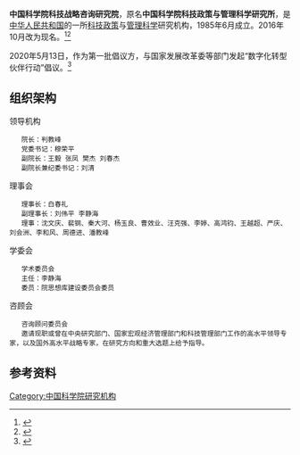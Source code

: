 '''中国科学院科技战略咨询研究院'''，原名'''中国科学院科技政策与管理科学研究所'''，是[[中华人民共和国|中华人民共和国]]的一所[[科技政策|科技政策]]与[[管理科学|管理科学]]研究机构，1985年6月成立。2016年10月改为现名。<ref>{{Cite book|title=北京百科词典 • 科学技术卷|author=曹子西, 张登义, 曹增友主编; 张进京, 傅亿伸, 汪永宁等副主编|publisher=北京科学技术出版社|year=1992|isbn=|location=北京|pages=}}</ref><ref>{{Cite book|title=新时期新名词大辞典|author=马国泉, 张品兴, 高聚成主编; 柳可白, 赵良玉, 刘长龙副主编|publisher=中国广播电视出版社|year=1992|isbn=|location=北京|pages=}}</ref>

2020年5月13日，作为第一批倡议方，与国家发展改革委等部门发起“数字化转型伙伴行动”倡议。<ref>{{cite web |title=“数字化转型伙伴行动”倡议第一批倡议方名单公布--产经--人民网 |url=http://industry.people.com.cn/n1/2020/0513/c413883-31707795.html |website=industry.people.com.cn |access-date=2021-07-14 |archive-date=2021-07-16 |archive-url=https://web.archive.org/web/20210716004403/http://industry.people.com.cn/n1/2020/0513/c413883-31707795.html |dead-url=no }}</ref>

== 组织架构 ==
领导机构
    院长：判教峰
    党委书记：穆荣平
    副院长：王毅 张凤 樊杰 刘春杰
    副院长兼纪委书记：刘清
理事会
    理事长：白春礼
    副理事长：刘伟平 李静海
    理事：沈文庆、裴钢、秦大河、杨玉良、曹效业、汪克强、李婷、高鸿钧、王越超、严庆、刘会洲、李和风、周德进、潘教峰
学委会
    学术委员会
    主任：李静海
    委员：院思想库建设委员会委员
咨顾会
    咨询顾问委员会
    邀请现职或曾在中央研究部门、国家宏观经济管理部门和科技管理部门工作的高水平领导专家，以及国外高水平战略专家，在研究方向和重大选题上给予指导。


== 参考资料 ==
{{reflist}}

[[Category:中国科学院研究机构|Category:中国科学院研究机构]]